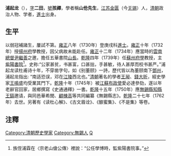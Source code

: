 '''浦起龙'''（{{bd|1679年||1762年|catIdx=P浦}}），[[表字|字]]'''二田'''，[[號|號]]'''孩禪'''，學者稱'''山伧先生'''，[[江苏|江苏]][[金匮|金匮]]（今[[无锡|无锡]]）人，[[清朝|清朝]]政治人物、学者，[[進士|進士]]出身。

==生平==
以弱冠補諸生，屢試不第。[[雍正|雍正]]八年（1730年）登庚戌科[[進士|進士]]。[[雍正|雍正]]十年（1732年）授[[揚州府|揚州府]]學教授，因父病故未能赴任。[[雍正|雍正]]十二年（1734年）應當時的[[雲南總督|雲南總督]][[尹繼善|尹繼善]]之邀，擔任五華書院[[山長|山長]]。[[乾隆|乾隆]]四年（1739年）任[[蘇州府學|蘇州府學]]教授，主[[紫陽書院|紫陽書院]]<ref>族侄浦霖在〈宗老山傖公傳〉裡說：“公任學博時，監紫陽書院事。”</ref>。史称:“公家甚贫，书甚富，口甚拙，手甚敏，待人甚厚而校书甚严。”浦起龙读杜甫诗十年，不穿凿字句，如《别董颐》一詩，歷代皆以為董颐南下[[鄧州|鄧州]]，浦起龙指出: “南适恐误，邓在[[江陵|江陵]]西北也。”[[清朝|清朝]]著名的學者[[王昶|王昶]]、[[錢大昕|錢大昕]]，經史學家[[王鳴盛|王鳴盛]]均受業其門下。[[乾隆|乾隆]]十年（1745年）被[[江蘇|江蘇]][[布政使|布政使]]愛必達參劾，遂以年老辭官回家，居鄉撰寫《史通通釋》一書。[[乾隆|乾隆]]十五年（1750年）應[[無錫縣|無錫縣]][[知縣|知縣]][[王鎬|王鎬]]邀请，與同邑華希閔、[[顧棟高|顧棟高]]等共同編纂《無錫縣志》。[[乾隆|乾隆]]二十七年（1762年）去世。另著有《读杜心解》、《古文眉诠》、《酿蜜集》、《不是集》等卷。

==注釋==
{{reflist}}

{{雍正八年庚戌科殿試金榜}}
{{DEFAULTSORT:Pu浦}}

[[Category:清朝歷史學家|Category:清朝歷史學家]]
[[Category:無錫人|Category:無錫人]]
[[Category:浦姓|Q]]